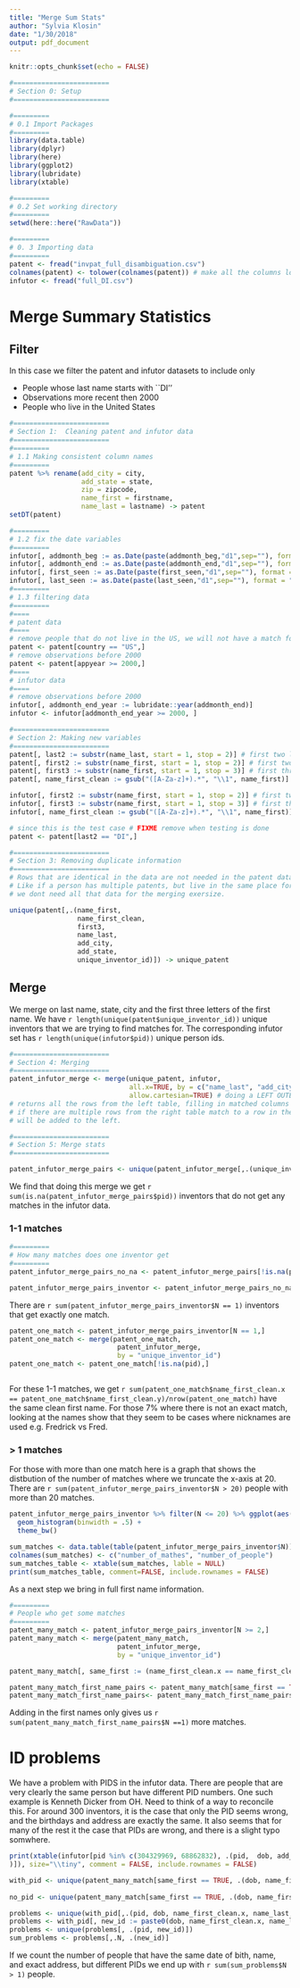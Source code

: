 ```yaml
---
title: "Merge Sum Stats"
author: "Sylvia Klosin"
date: "1/30/2018"
output: pdf_document
---
```


```r
knitr::opts_chunk$set(echo = FALSE)

#========================
# Section 0: Setup
#========================

#=========
# 0.1 Import Packages
#=========
library(data.table)
library(dplyr)
library(here)
library(ggplot2)
library(lubridate)
library(xtable)

#=========
# 0.2 Set working directory 
#=========
setwd(here::here("RawData"))

#=========
# 0. 3 Importing data
#=========
patent <- fread("invpat_full_disambiguation.csv")
colnames(patent) <- tolower(colnames(patent)) # make all the columns lower case
infutor <- fread("full_DI.csv")
```


# Merge Summary Statistics 

## Filter

In this case we filter the patent and infutor datasets to include only 

- People whose last name starts with ``DI''
- Observations more recent then 2000
- People who live in the United States 


```r
#========================
# Section 1:  Cleaning patent and infutor data  
#========================
#=========
# 1.1 Making consistent column names
#=========
patent %>% rename(add_city = city,
                  add_state = state, 
                  zip = zipcode, 
                  name_first = firstname,
                  name_last = lastname) -> patent
setDT(patent)

#=========
# 1.2 fix the date variables 
#=========
infutor[, addmonth_beg := as.Date(paste(addmonth_beg,"d1",sep=""), format = "%Ym%md%d")]
infutor[, addmonth_end := as.Date(paste(addmonth_end,"d1",sep=""), format = "%Ym%md%d")]
infutor[, first_seen := as.Date(paste(first_seen,"d1",sep=""), format = "%Ym%md%d")]
infutor[, last_seen := as.Date(paste(last_seen,"d1",sep=""), format = "%Ym%md%d")]
#=========
# 1.3 filtering data
#=========
#====
# patent data
#====
# remove people that do not live in the US, we will not have a match for them 
patent <- patent[country == "US",]
# remove observations before 2000
patent <- patent[appyear >= 2000,]
#====
# infutor data
#====
# remove observations before 2000
infutor[, addmonth_end_year := lubridate::year(addmonth_end)]
infutor <- infutor[addmonth_end_year >= 2000, ]
```


```r
#========================
# Section 2: Making new variables  
#========================
patent[, last2 := substr(name_last, start = 1, stop = 2)] # first two letters of last name
patent[, first2 := substr(name_first, start = 1, stop = 2)] # first two letters of first name
patent[, first3 := substr(name_first, start = 1, stop = 3)] # first three letters of first name
patent[, name_first_clean := gsub("([A-Za-z]+).*", "\\1", name_first)] # remove the weird middle initals

infutor[, first2 := substr(name_first, start = 1, stop = 2)] # first two letters of first name
infutor[, first3 := substr(name_first, start = 1, stop = 3)] # first three letters of first name
infutor[, name_first_clean := gsub("([A-Za-z]+).*", "\\1", name_first)] # remove the weird middle initals

# since this is the test case # FIXME remove when testing is done
patent <- patent[last2 == "DI",]
```


```r
#========================
# Section 3: Removing duplicate information
#========================
# Rows that are identical in the data are not needed in the patent data. 
# Like if a person has multiple patents, but live in the same place for them, 
# we dont need all that data for the merging exersize. 

unique(patent[,.(name_first,
                 name_first_clean,
                 first3,
                 name_last,
                 add_city,
                 add_state,
                 unique_inventor_id)]) -> unique_patent
```

## Merge

We merge on last name, state, city and the first three letters of the first name. We have `r length(unique(patent$unique_inventor_id))` unique inventors that we are trying to find matches for. The corresponding infutor set has `r length(unique(infutor$pid))` unique person ids. 

```r
#========================
# Section 4: Merging
#========================
patent_infutor_merge <- merge(unique_patent, infutor, 
                              all.x=TRUE, by = c("name_last", "add_city", "add_state","first3"),
                              allow.cartesian=TRUE) # doing a LEFT OUTER JOIN
# returns all the rows from the left table, filling in matched columns (or NA) from the right table
# if there are multiple rows from the right table match to a row in the left table, then new rows 
# will be added to the left. 
```



```r
#========================
# Section 5: Merge stats
#========================

patent_infutor_merge_pairs <- unique(patent_infutor_merge[,.(unique_inventor_id, pid)])
```


We find that doing this merge we get `r sum(is.na(patent_infutor_merge_pairs$pid))` inventors that do not get any matches in the infutor data. 

### 1-1 matches 


```r
#=========
# How many matches does one inventor get 
#=========
patent_infutor_merge_pairs_no_na <- patent_infutor_merge_pairs[!is.na(pid), ]

patent_infutor_merge_pairs_inventor <- patent_infutor_merge_pairs_no_na[,.N,.(unique_inventor_id)]
```

There are `r sum(patent_infutor_merge_pairs_inventor$N == 1)` inventors that get exactly one match. 

```r
patent_one_match <- patent_infutor_merge_pairs_inventor[N == 1,]
patent_one_match <- merge(patent_one_match,
                           patent_infutor_merge,
                           by = "unique_inventor_id")
patent_one_match <- patent_one_match[!is.na(pid),]



```


For these 1-1 matches, we get `r sum(patent_one_match$name_first_clean.x == patent_one_match$name_first_clean.y)/nrow(patent_one_match)` have the same clean first name. For those 7% where there is not an exact match, looking at the names show that they seem to be cases where nicknames are used e.g. Fredrick vs Fred.  

### > 1 matches 

For those with more than one match here is a graph that shows the distbution of the number of matches where we truncate the x-axis at 20. There are  `r sum(patent_infutor_merge_pairs_inventor$N > 20)` people with more than 20 matches. 


```r
patent_infutor_merge_pairs_inventor %>% filter(N <= 20) %>% ggplot(aes(N)) +
  geom_histogram(binwidth = .5) + 
  theme_bw()
```


```r
sum_matches <- data.table(table(patent_infutor_merge_pairs_inventor$N))
colnames(sum_matches) <- c("number_of_mathes", "number_of_people")
sum_matches_table <- xtable(sum_matches, lable = NULL)
print(sum_matches_table, comment=FALSE, include.rownames = FALSE)
```


As a next step we bring in full first name information. 

```r
#=========
# People who get some matches
#=========
patent_many_match <- patent_infutor_merge_pairs_inventor[N >= 2,]
patent_many_match <- merge(patent_many_match,
                           patent_infutor_merge,
                           by = "unique_inventor_id")

patent_many_match[, same_first := (name_first_clean.x == name_first_clean.y)]

patent_many_match_first_name_pairs <- patent_many_match[same_first == TRUE,]
patent_many_match_first_name_pairs<- patent_many_match_first_name_pairs[,.N,.(unique_inventor_id)]
```

Adding in the first names only gives us `r sum(patent_many_match_first_name_pairs$N ==1)` more matches.



# ID problems 

We have a problem with PIDS in the infutor data. There are people that are very clearly the same person but have different PID numbers. One such example is Kenneth Dicker from OH. Need to think of a way to reconcile this. For around 300 inventors, it is the case that only the PID seems wrong, and the birthdays and address are exactly the same. It also seems that for many of the rest it the case that PIDs are wrong, and there is a slight typo somwhere.

```r
print(xtable(infutor[pid %in% c(304329969, 68862832), .(pid,  dob, add_id, add, add_city, add_state,name_first, name_last 
)]), size="\\tiny", comment = FALSE, include.rownames = FALSE)

```




```r
with_pid <- unique(patent_many_match[same_first == TRUE, .(dob, name_first_clean.x, name_first_clean.y,
                                                                              pid,add, add_city, name_last, add_state, add_id)])
no_pid <- unique(patent_many_match[same_first == TRUE, .(dob, name_first_clean.x, name_first_clean.y,add, add_city, name_last, add_state, add_id)])

```



```r
problems <- unique(with_pid[,.(pid, dob, name_first_clean.x, name_last, add_id)])
problems <- with_pid[, new_id := paste0(dob, name_first_clean.x, name_last, add_id)]
problems <- unique(problems[, .(pid, new_id)])
sum_problems <- problems[,.N, .(new_id)]
```


If we count the number of people that have the same date of bith, name, and exact address, but different PIDs we end up with `r sum(sum_problems$N > 1)` people.






